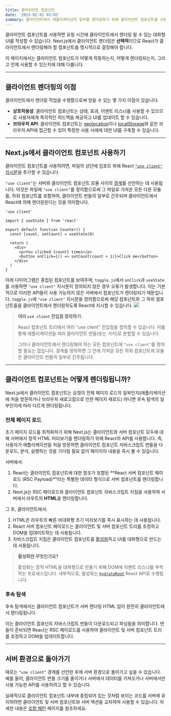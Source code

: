 ```yaml
---
title: 클라이언트 컴포넌트
date: '2023-02-01 03:02'
summary: 클라이언트에서 애플리케이션의 일부를 렌더링하기 위해 클라이언트 컴포넌트를 사용하는 방법을 배워보세요.
---
```


<TOCInline toc={props.toc} asDisclosure />


클라이언트 컴포넌트를 사용하면 요청 시간에 클라이언트에서 렌더링 될 수 있는 대화형 UI를 작성할 수 있습니다. Next.js에서 클라이언트 렌더링은 **선택적**이므로 React가 클라이언트에서 렌더링해야 할 컴포넌트를 명시적으로 결정해야 합니다.

이 페이지에서는 클라이언트 컴포넌트가 어떻게 작동하는지, 어떻게 렌더링되는지, 그리고 언제 사용할 수 있는지에 대해 다룹니다.

---

## 클라이언트 렌더링의 이점

클라이언트에서 렌더링 작업을 수행함으로써 얻을 수 있는 몇 가지 이점이 있습니다:

- **상호작용성**: 클라이언트 컴포넌트는 상태, 효과, 이벤트 리스너를 사용할 수 있으므로 사용자에게 즉각적인 피드백을 제공하고 UI를 업데이트 할 수 있습니다.
- **브라우저 API**: 클라이언트 컴포넌트는 [geolocation](https://developer.mozilla.org/docs/Web/API/Geolocation_API)이나 [localStorage](https://developer.mozilla.org/docs/Web/API/Window/localStorage)와 같은 브라우저 API에 접근할 수 있어 특정한 사용 사례에 대한 UI를 구축할 수 있습니다.

---

## Next.js에서 클라이언트 컴포넌트 사용하기

클라이언트 컴포넌트를 사용하려면, 파일의 상단에 임포트 위에 React [`"use client"` 지시문](https://react.dev/reference/react/use-client)을 추가할 수 있습니다.

`"use client"`는 서버와 클라이언트 컴포넌트 모듈 사이의 [경계](/docs/nextjs/rendering#네트워크-경계)를 선언하는 데 사용됩니다. 이것은 파일에 `"use client"`를 정의함으로써 그 파일로 가져온 모든 다른 모듈들, 하위 컴포넌트를 포함하여, 클라이언트 번들의 일부로 간주되며 클라이언트에서 React에 의해 렌더링된다는 것을 의미합니다.

```tsx:"app/counter.tsx" highlight={1} switcher
'use client'

import { useState } from 'react'

export default function Counter() {
  const [count, setCount] = useState(0)

  return (
    <div>
      <p>You clicked {count} times</p>
      <button onClick={() => setCount(count + 1)}>Click me</button>
    </div>
  )
}
```

아래 다이어그램은 중첩된 컴포넌트를 보여주며, `toggle.js`에서 `onClick`과 `useState`를 사용하면 `"use client"` 지시문이 정의되지 않은 경우 오류가 발생합니다. 이는 기본적으로 이러한 API들이 사용 가능하지 않은 서버에서 컴포넌트가 렌더링되기 때문입니다. `toggle.js`에 `"use client"` 지시문을 정의함으로써 해당 컴포넌트와 그 하위 컴포넌트들을 클라이언트에서 렌더링하도록 React에 지시할 수 있습니다.
![](https://nextjs.org/_next/image?url=%2Fdocs%2Flight%2Fuse-client-directive.png&w=1920&q=75&dpl=dpl_E2DMmJw3MgUzvPqW6x3tFd2oxLX6)

> **여러 `use client` 진입점 정의하기**:
>
> React 컴포넌트 트리에서 여러 "use client" 진입점을 정의할 수 있습니다. 이를 통해 애플리케이션을 여러 클라이언트 번들(또는 가지)로 분할할 수 있습니다.
>
> 그러나 클라이언트에서 렌더링해야 하는 모든 컴포넌트에 `"use client"`를 정의할 필요는 없습니다. 경계를 정의하면 그 안에 가져온 모든 하위 컴포넌트와 모듈은 클라이언트 번들의 일부로 간주됩니다.

---

## 클라이언트 컴포넌트는 어떻게 렌더링됩니까?

Next.js에서 클라이언트 컴포넌트는 요청이 전체 페이지 로드의 일부인지(애플리케이션에 처음 방문하거나 브라우저 새로고침으로 인한 페이지 재로드) 아니면 후속 탐색의 일부인지에 따라 다르게 렌더링됩니다.

### 전체 페이지 로드

초기 페이지 로드를 최적화하기 위해 Next.js는 클라이언트와 서버 컴포넌트 모두에 대해 서버에서 정적 HTML 미리보기를 렌더링하기 위해 React의 API를 사용합니다. 즉, 사용자가 애플리케이션을 처음 방문하면 클라이언트 컴포넌트 자바스크립트 번들을 다운로드, 분석, 실행하는 것을 기다릴 필요 없이 페이지의 내용을 즉시 볼 수 있습니다.

서버에서:

1. React는 클라이언트 컴포넌트에 대한 참조가 포함된 **React 서버 컴포넌트 페이로드 (RSC Payload)**라는 특별한 데이터 형식으로 서버 컴포넌트를 렌더링합니다.
2. Next.js는 RSC 페이로드와 클라이언트 컴포넌트 자바스크립트 지침을 사용하여 서버에서 라우트의 **HTML**을 렌더링합니다.

그 후, 클라이언트에서:

1. HTML은 라우트의 빠른 비대화형 초기 미리보기를 즉시 표시하는 데 사용됩니다.
2. React 서버 컴포넌트 페이로드는 클라이언트 및 서버 컴포넌트 트리를 조정하고 DOM을 업데이트하는 데 사용됩니다.
3. 자바스크립트 지침은 클라이언트 컴포넌트를 [활성화](https://react.dev/reference/react-dom/client/hydrateRoot)하고 UI를 대화형으로 만드는 데 사용됩니다.

> **활성화란 무엇인가요?**
>
> 활성화는 정적 HTML을 대화형으로 만들기 위해 DOM에 이벤트 리스너를 부착하는 프로세스입니다. 내부적으로, 활성화는 [`hydrateRoot`](https://react.dev/reference/react-dom/client/hydrateRoot) React API로 수행됩니다.

### 후속 탐색

후속 탐색에서는 클라이언트 컴포넌트가 서버 렌더링 HTML 없이 완전히 클라이언트에서 렌더링됩니다.

이는 클라이언트 컴포넌트 자바스크립트 번들이 다운로드되고 파싱됨을 의미합니다. 번들이 준비되면 React는 RSC 페이로드를 사용하여 클라이언트 및 서버 컴포넌트 트리를 조정하고 DOM을 업데이트합니다.

---

## 서버 환경으로 돌아가기

때로는 `"use client"` 경계를 선언한 후에 서버 환경으로 돌아가고 싶을 수 있습니다. 예를 들어, 클라이언트 번들 크기를 줄이거나 서버에서 데이터를 가져오거나 서버에서만 사용 가능한 API를 사용하려고 할 수 있습니다.

실례적으로 클라이언트 컴포넌트 내부에 중첩되어 있는 것처럼 보이는 코드를 서버에 유지하려면 클라이언트 및 서버 컴포넌트와 서버 액션을 교차하여 사용할 수 있습니다. 자세한 내용은 [조합 패턴](/docs/nextjs/rendering/composition-patterns) 페이지를 참조하세요.

